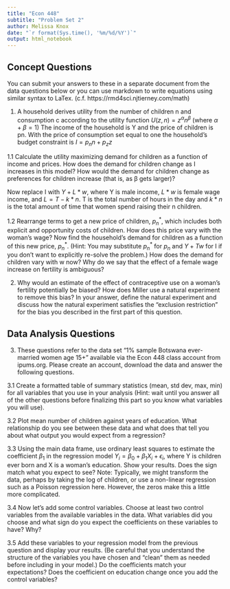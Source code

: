 ```yaml
---
title: "Econ 448"
subtitle: "Problem Set 2"
author: Melissa Knox
date: "`r format(Sys.time(), '%m/%d/%Y')`"
output: html_notebook  
---
```

## Concept Questions

You can submit your answers to these in a separate document from the data questions below or you can use markdown to write equations using similar syntax to LaTex.  (c.f. https://rmd4sci.njtierney.com/math)

1. A household derives utility from the number of children n and consumption c according to the utility function
$U(z,n)=z^α n^β$    (where $α+β=1$)
The income of the household is Y and the price of children is pn. With the price of consumption set equal to one the household’s budget constraint is
$I=p_n n+p_z z$

1.1 Calculate the utility maximizing demand for children as a function of income and      prices. How does the demand for children change as I increases in this model? How         would the demand for children change as preferences for children increase (that is,       as β gets larger)?

Now replace I with $Y+L*w$, where Y is male income, $L*w$ is female wage income, and $L=T-k*n$.  T is the total number of hours in the day and $k*n$ is the total amount of time that women spend raising their n children.  

  1.2 Rearrange terms to get a new price of children, $p_n^*$, which includes both explicit     and opportunity costs of children.  How does this price vary with the woman’s wage?
	  Now find the household’s demand for children as a function of this new price, $p_n^*$.     (Hint: You may substitute $p_n^*$ for $p_n$ and $Y+Tw$ for I if you don’t want to           explicitly re-solve the problem.)  How does the demand for children vary with w now?      Why do we say that the effect of a female wage increase on fertility is ambiguous?

2. Why would an estimate of the effect of contraceptive use on a woman's fertility potentially be biased?  How does Miller use a natural experiment to remove this bias?  In your answer, define the natural experiment and discuss how the natural experiment satisfies the "exclusion restriction" for the bias you described in the first part of this question. 

## Data Analysis Questions
3. These questions refer to the data set "1% sample Botswana ever-married women age 15+" available via the Econ 448 class account from ipums.org.  Please create an account, download the data and answer the following questions.

3.1 Create a formatted table of summary statistics (mean, std dev, max, min) for all variables that you use in your analysis (Hint: wait until you answer all of the other questions before finalizing this part so you know what variables you will use).

3.2 Plot mean number of children against years of education. What relationship do you see between these data and what does that tell you about what output you would expect from a regression?

3.3 Using the main data frame, use ordinary least squares to estimate the coefficient $\beta_1$ in the regression model $Y_i=\beta_0+\beta_1X_i+\epsilon_i$, where Y is children ever born and X is a woman's education.  Show your results. Does the sign match what you expect to see? Note: Typically, we might transform the data, perhaps by taking the log of children, or use a non-linear regression such as a Poisson regression here.  However, the zeros make this a little more complicated.   

3.4 Now let's add some control variables.  Choose at least two control variables from the available variables in the data.  What variables did you choose and what sign do you expect the coefficients on these variables to have? Why? 

3.5 Add these variables to your regression model from the previous question and display your results.  (Be careful that you understand the structure of the variables you have chosen and "clean" them as needed before including in your model.) Do the coefficients match your expectations?  Does the coefficient on education change once you add the control variables?
